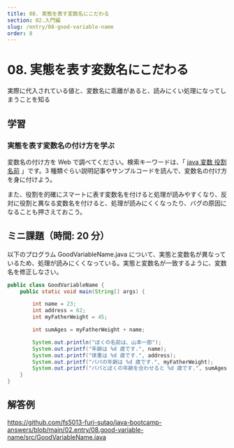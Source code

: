 ```yaml
---
title: 08. 実態を表す変数名にこだわる
section: 02.入門編
slug: /entry/08-good-variable-name
order: 8
---
```


# 08. 実態を表す変数名にこだわる

<p class="goal">
  実際に代入されている値と、変数名に乖離があると、読みにくい処理になってしまうことを知る
</p>

## 学習

### 実態を表す変数名の付け方を学ぶ

変数名の付け方を Web で調べてください。検索キーワードは、「 [java 変数 役割 名前](https://www.google.com/search?q=java+変数+役割+名前) 」です。3 種類ぐらい説明記事やサンプルコードを読んで、変数名の付け方を身に付けよう。

また、役割を的確にスマートに表す変数名を付けると処理が読みやすくなり、反対に役割と異なる変数名を付けると、処理が読みにくくなったり、バグの原因になることも押さえておこう。

## ミニ課題（時間: 20 分）

以下のプログラム GoodVariableName.java について、実態と変数名が異なっているため、処理が読みにくくなっている。実態と変数名が一致するように、変数名を修正しなさい。

```java title=src/GoodVariableName.java
public class GoodVariableName {
    public static void main(String[] args) {

        int name = 23;
        int address = 62;
        int myFatherWeight = 45;

        int sumAges = myFatherWeight + name;

        System.out.println("ぼくの名前は、山本一郎");
        System.out.printf("年齢は %d 歳です.", name);
        System.out.printf("体重は %d 歳です.", address);
        System.out.printf("パパの年齢は %d 歳です.", myFatherWeight);
        System.out.printf("パパとぼくの年齢を合わせると %d 歳です.", sumAges);
    }
}
```

## 解答例

https://github.com/fs5013-furi-sutao/java-bootcamp-answers/blob/main/02.entry/08.good-variable-name/src/GoodVariableName.java
